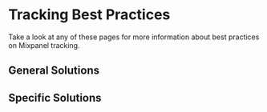 
# Tracking Best Practices

Take a look at any of these pages for more information about best practices on Mixpanel tracking.

## General Solutions

<Cards>
  <Card icon title="Tracking Plan" href="/docs/tracking-best-practices/tracking-plan" />
  <Card icon title="Server-side Best Practices" href="/docs/tracking-best-practices/server-side-best-practices" />
  <Card icon title="Debugging" href="/docs/tracking-best-practices/debugging" />
</Cards>

## Specific Solutions

<Cards>
  <Card icon title="Bot Traffic" href="/docs/tracking-best-practices/bot-traffic" />
  <Card icon title="Developer Environments" href="/docs/tracking-best-practices/developer-environments" />
  <Card icon title="Geolocation" href="/docs/tracking-best-practices/geolocation" />
  <Card icon title="Hot Shard Limits" href="/docs/tracking-best-practices/hot-shard-limits" />
  <Card icon title="Traffic Attribution" href="/docs/tracking-best-practices/traffic-attribution" />
</Cards>
